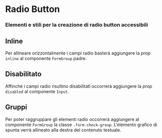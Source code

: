 

<Meta title='Documentazione/Form/Radio Button' of={Input} />

# Radio Button

### Elementi e stili per la creazione di radio button accessibili

<Canvas>
  <Story id='componenti-form-radio--radio-base' />
</Canvas>

## Inline

Per allineare orizzontalmente i campi radio basterà aggiungere la _prop_ `inline` al componente `FormGroup` padre.

<Canvas>
  <Story id='componenti-form-radio--radio-inline' />
</Canvas>

## Disabilitato

Affinchè i campi radio risultino disabilitati occorrerà aggiungere la _prop_ `disabled` al componente `Input`.

<Canvas>
  <Story id='componenti-form-radio--radio-disabilitato' />
</Canvas>

## Gruppi

Per poter raggruppare gli elementi radio occorrerà aggiungere al componente `FormGroup` la classe `.form-check-group`. L’elemento grafico di spunta verrà allineato alla destra del contenuto testuale.

<Canvas>
  <Story id='componenti-form-radio--radio-gruppi' />
</Canvas>
